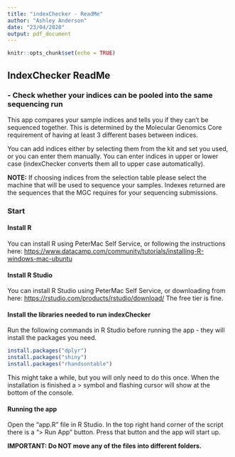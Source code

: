 ```yaml
---
title: "indexChecker - ReadMe"
author: "Ashley Anderson"
date: "23/04/2020"
output: pdf_document
---
```


```r
knitr::opts_chunk$set(echo = TRUE)
```

## IndexChecker ReadMe

### - Check whether your indices can be pooled into the same sequencing run

This app compares your sample indices and tells you if they can't be sequenced together. This is determined by the Molecular Genomics Core requirement of having at least 3 different bases between indices.

You can add indices either by selecting them from the kit and set you used, or you can enter them manually. You can enter indices in upper or lower case (indexChecker converts them all to upper case automatically). 

**NOTE:** If choosing indices from the selection table please select the machine that will be used to sequence your samples. Indexes returned are the sequences that the MGC requires for your sequencing submissions.

### Start

#### Install R

You can install R using PeterMac Self Service, or following the instructions here: <https://www.datacamp.com/community/tutorials/installing-R-windows-mac-ubuntu>

#### Install R Studio

You can install R Studio using PeterMac Self Service, or downloading from here: <https://rstudio.com/products/rstudio/download/> The free tier is fine.

#### Install the libraries needed to run indexChecker

Run the following commands in R Studio before running the app - they will install the packages you need.

```r
install.packages("dplyr")
install.packages("shiny")
install.packages("rhandsontable")
```
This might take a while, but you will only need to do this once. When the installation is finished a > symbol and flashing cursor will show at the bottom of the console.

#### Running the app

Open the "app.R" file in R Studio. In the top right hand corner of the script there is a "> Run App" button. Press that button and the app will start up.

**IMPORTANT: Do NOT move any of the files into different folders.**